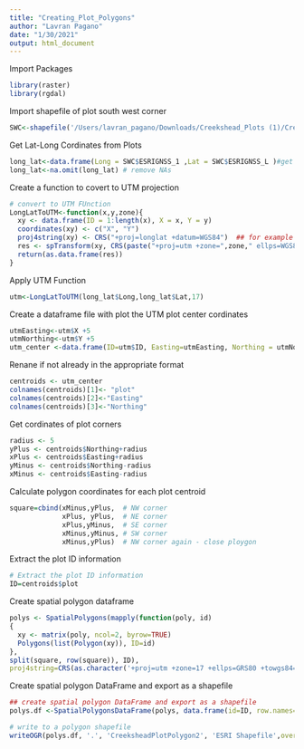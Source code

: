 ```yaml
---
title: "Creating_Plot_Polygons"
author: "Lavran Pagano"
date: "1/30/2021"
output: html_document
---
```

Import Packages
```r
library(raster)
library(rgdal)
```

Import shapefile of plot south west corner
```r
SWC<-shapefile('/Users/lavran_pagano/Downloads/Creekshead_Plots (1)/Creekshead_Plots.shp')
```



Get Lat-Long Cordinates from Plots
```r
long_lat<-data.frame(Long = SWC$ESRIGNSS_1 ,Lat = SWC$ESRIGNSS_L )#get lat and long cordinates
long_lat<-na.omit(long_lat) # remove NAs
```

Create a function to covert to UTM projection
```r
# convert to UTM FUnction
LongLatToUTM<-function(x,y,zone){
  xy <- data.frame(ID = 1:length(x), X = x, Y = y)
  coordinates(xy) <- c("X", "Y")
  proj4string(xy) <- CRS("+proj=longlat +datum=WGS84")  ## for example
  res <- spTransform(xy, CRS(paste("+proj=utm +zone=",zone," ellps=WGS84",sep='')))
  return(as.data.frame(res))
}
```

Apply UTM Function
```r
utm<-LongLatToUTM(long_lat$Long,long_lat$Lat,17)
```
Create a dataframe file with plot the UTM plot center cordinates
```r
utmEasting<-utm$X +5
utmNorthing<-utm$Y +5
utm_center <-data.frame(ID=utm$ID, Easting=utmEasting, Northing = utmNorthing)
```

Renane if not already in the appropriate format
```r
centroids <- utm_center
colnames(centroids)[1]<- "plot"
colnames(centroids)[2]<-"Easting"
colnames(centroids)[3]<-"Northing"
```
Get cordinates of plot corners

```r
radius <- 5
yPlus <- centroids$Northing+radius
xPlus <- centroids$Easting+radius
yMinus <- centroids$Northing-radius
xMinus <- centroids$Easting-radius
```

Calculate polygon coordinates for each plot centroid
```r
square=cbind(xMinus,yPlus,  # NW corner
             xPlus, yPlus,  # NE corner
             xPlus,yMinus,  # SE corner
             xMinus,yMinus, # SW corner
             xMinus,yPlus)  # NW corner again - close ploygon
```

Extract the plot ID information
```r
# Extract the plot ID information
ID=centroids$plot
```

Create spatial polygon dataframe 
```r
polys <- SpatialPolygons(mapply(function(poly, id) 
{
  xy <- matrix(poly, ncol=2, byrow=TRUE)
  Polygons(list(Polygon(xy)), ID=id)
}, 
split(square, row(square)), ID),
proj4string=CRS(as.character('+proj=utm +zone=17 +ellps=GRS80 +towgs84=0,0,0,0,0,0,0 +units=m +no_defs')))
```

Create spatial polygon DataFrame and export as a shapefile
```r
## create spatial polygon DataFrame and export as a shapefile
polys.df <-SpatialPolygonsDataFrame(polys, data.frame(id=ID, row.names=ID))

# write to a polygon shapefile
writeOGR(polys.df, '.', 'CreeksheadPlotPolygon2', 'ESRI Shapefile',overwrite=TRUE)
```

